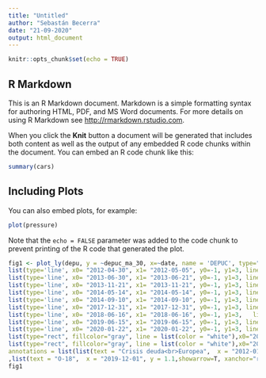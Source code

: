 ```yaml
---
title: "Untitled"
author: "Sebastán Becerra"
date: "21-09-2020"
output: html_document
---
```


```r
knitr::opts_chunk$set(echo = TRUE)
```

## R Markdown

This is an R Markdown document. Markdown is a simple formatting syntax for authoring HTML, PDF, and MS Word documents. For more details on using R Markdown see <http://rmarkdown.rstudio.com>.

When you click the **Knit** button a document will be generated that includes both content as well as the output of any embedded R code chunks within the document. You can embed an R code chunk like this:

```r
summary(cars)
```

## Including Plots

You can also embed plots, for example:

```r
plot(pressure)
```

Note that the `echo = FALSE` parameter was added to the code chunk to prevent printing of the R code that generated the plot.


```r
fig1 <- plot_ly(depu, y = ~depuc_ma_30, x=~date, name = 'DEPUC', type="scatter", mode="lines", line = list(color = "orange", width = 4),hoverinfo = 'text', text = ~paste('</br> Fecha: ', format(date, "%d%b%Y"),'</br> Valor: ', format(round(depuc_ma_30,2),nsmall=2))) %>% layout(legend = list(orientation = "h", xanchor = "center", x = 0.5, y=1), xaxis = list(title = "", showgrid = F,  type="date", tickangle=0, showline = F, tick0="2012-01-01", dtick="M12",  tickformat="<br>%y",range=c("2011-11-01","2020-10-31")),yaxis = list(title = " ", side="left",range=c(-1,3),dtick=1,showgrid = F,zerolinecolor ="black", zerolinewidth = 1.5, zeroline = T, ticksuffix=" ", tickformat = ".1f"),                            shapes=list(list(type='line', x0= "2012-01-16", x1= "2012-01-16", y0=-1, y1=3, line  =list (dash='dot', width=4, color="gray"), opacity = 0.3),
list(type='line', x0= "2012-04-30", x1= "2012-05-05", y0=-1, y1=3, line=list(dash='dot', width=4, color="gray"), opacity = 0.3),
list(type='line', x0= "2013-06-30", x1= "2013-06-21", y0=-1, y1=3, line=list(dash='dot', width=4, color="gray"), opacity = 0.3),
list(type='line', x0= "2013-11-21", x1= "2013-11-21", y0=-1, y1=3, line=list(dash='dot', width=4, color="gray"), opacity = 0.3),
list(type='line', x0= "2014-05-14", x1= "2014-05-14", y0=-1, y1=3, line=list(dash='dot', width=4, color="gray"), opacity = 0.3),
list(type='line', x0= "2014-09-10", x1= "2014-09-10", y0=-1, y1=3, line=list(dash='dot', width=4, color="gray"), opacity = 0.3),
list(type='line', x0= "2017-12-31", x1= "2017-12-31", y0=-1, y1=3, line=list(dash='dot', width=4, color="gray"), opacity = 0.3),
list(type='line', x0= "2018-06-16", x1= "2018-06-16", y0=-1, y1=3,   line=list(dash='dot', width=4, color="gray"), opacity = 0.3),
list(type='line', x0= "2019-06-15", x1= "2019-06-15", y0=-1, y1=3, line=list(dash='dot', width=4, color="gray"), opacity = 0.3),
list(type='line', x0= "2020-01-22", x1= "2020-01-22", y0=-1, y1=3, line=list(dash='dot', width=4, color="gray"), opacity = 0.3),
list(type="rect", fillcolor="gray", line = list(color = "white"),x0="2019-10-20", x1="2020-01-01", y0=-1, y1=3, opacity=0.4, layer="below"),
list(type="rect", fillcolor="gray", line = list(color = "white"),x0="2020-03-10", x1="2020-06-26", y0=-1, y1=3, opacity=0.4, layer="below")), 
annotations = list(list(text = "Crisis deuda<br>Europea",  x = "2012-01-16", y = 0.7,showarrow=T, xanchor="left"),list( text="Proy. Reforma<br>tributaria", x="2012-04-30", y=2, showarrow=T, xanchor="rigth"),list(text = "Eleciones<br>primarias",  x = "2013-06-30", y = 1.5,showarrow=T, xanchor="left"),list(text = "Elecciones<br>2da. vuelta",  x = "2013-11-21", y = 0.8,showarrow=T, xanchor="left"),list(text = "Aprob. Reforma<br>tributaria",  x = "2014-05-14", y = 2,showarrow=T, xanchor="left"),list(text = "Ataque explosivo<br>metro Santiago",  x = "2014-09-10", y = 1,showarrow=T, xanchor="left"),list(text = "Elecciones<br>2da. vuelta",  x = "2017-12-31", y = 0.5,showarrow=T, xanchor="left"),list(text = "China-US guerra<br>comercial",  x = "2018-06-16", y = 1.8,showarrow=T, xanchor="center"),list(text = "CLP/USD<br>700",  x = "2019-06-15", y = 0.7,showarrow=T, xanchor="rigth")
,list(text = "O-18",  x = "2019-12-01", y = 1.1,showarrow=T, xanchor="rigth"),list(text = "Wuhan bajo<br>cuarentena",  x = "2020-01-24", y = 1.6,showarrow=T, xanchor="rigth"),list(text = "IMACEC<br>May<br>(-15%)",  x = "2020-06-01", y = 1.7,showarrow=T, xanchor="rigth", ax=3,ay =78),list(text = "10%",  x = "2020-07-08", y = 1.85,showarrow=T, xanchor="rigth",ax=-8,ay=-28), list(text = "Santiago levanta <br> cuarentena <br> (143 días)",  x = "2020-08-12", y = 2,showarrow=T, xanchor="rigth", ax=-45,ay =-78),  list(text = "IPoM",  x = "2020-09-02", y = 1.25,showarrow=T, xanchor="rigth", ax=5,ay =-28)))  %>% config(modeBarButtonsToRemove = c("zoom2d", "pan2d", "select2d", "lasso2d", "zoomIn2d", "zoomOut2d", "autoScale2d", "resetScale2d", "hoverClosestCartesian", "hoverCompareCartesian", "zoom3d", "pan3d", "resetCameraDefault3d", "resetCameraLastSave3d", "hoverClosest3d", "orbitRotation", "tableRotation", "zoomInGeo", "zoomOutGeo", "resetGeo", "hoverClosestGeo", "sendDataToCloud", "hoverClosestGl2d", "hoverClosestPie", "toggleHover", "resetViews", "toggleSpikelines", "resetViewMapbox"),displaylogo = FALSE)
fig1
```
